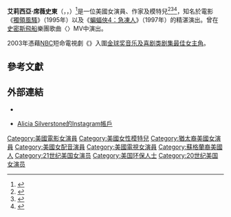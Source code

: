 {{noteTA
|T=zh-cn:艾丽西亚·希尔维斯通;zh-tw:艾莉西亞·席薇史東;zh-hk:雅麗茜雅·絲華史東;
|G1=Show
|G2=Movie
|1=zh-cn:艾丽西亚;zh-tw:艾莉西亞;zh-hk:雅麗茜雅;
|2=zh-cn:希尔维斯通;zh-tw:席薇史東;zh-hk:絲華史東;
}}
{{Infobox entertainer
| type        = 女演員
| name        = 艾莉西亞·席薇史東
| foreignname = {{lang|en|Alicia Silverstone}}
| image       = Alicia Silverstone 2019 by Glenn Francis.jpg
| caption     = 席薇史東於2019年6月
| birth_name  = 
| birth_date  = {{birth date and age|1976|10|4}}
| birth_place = 美國[[加利福尼亚州|加利福尼亚州]][[旧金山|旧金山]]
| occupation  = 演員、模特兒、作家
| yearsactive = 1992年至今
| spouse      = {{marriage|{{le|克里斯多夫·亞雷茨基|Christopher Jarecki}}<br>|2005|2018|end=離婚}}
| children    = 1
| website     = {{url|www.thekindlife.com}}
}}

'''艾莉西亞·席薇史東'''（{{lang-en|Alicia Silverstone}}，{{IPAc-en|icon|ə|ˈ|l|iː|s|i|ə|_|ˈ|s|ɪ|l|v|ər|s|t|oʊ|n}}，{{bd|1976年|10月4日|catIdx=Silverstone, Alicia}}）<ref name=biography.com>{{cite web|url=https://www.biography.com/people/alicia-silverstone-240974|title=Alicia Silverstone: Animal Rights Activist, Film Actor/Film Actress, Actress, Film Actress, Activist (1976–)|publisher=[[Biography.com|Biography.com]] ([[FYI_(TV_network)|FYI]] / [[A&E_Networks|A&E Networks]])|access-date=2018-02-26|archive-url=https://web.archive.org/web/20180227153618/https://www.biography.com/people/alicia-silverstone-240974|archive-date=2018-02-27|dead-url=yes}}</ref>是一位美國女演員、作家及模特兒<ref>{{cite book|last=Morgan|first=Adam|title=Eating the Big Fish: How Challenger Brands Can Compete Against Brand Leaders|url=https://archive.org/details/eatingbigfishhow00morg_043|year=2009|publisher=Wiley|isbn=978-0470238271|page=[https://archive.org/details/eatingbigfishhow00morg_043/page/n169 144]}}</ref><ref>{{cite book|last=Vaughn|first=Jacqueline|title=Environmental Activism: A Reference Handbook|year=2003|publisher=ABC-CLIO|isbn=978-1576079010|page=[https://archive.org/details/environmentalact00swit/page/167 167]|url=https://archive.org/details/environmentalact00swit/page/167}}</ref><ref>{{cite web|author=Photography By Rodale Images |url=https://www.womenshealthmag.com/life/alicia-silverstone-book |title=Alicia Silverstone: The Kind Diet | Women's Health Magazine |publisher=Womenshealthmag.com |date=2012-04-05 |access-date=2012-04-11}}</ref>，知名於電影《[[獨領風騷|獨領風騷]]》（1995年）以及《[[蝙蝠俠與羅賓_(電影)|蝙蝠俠4：急凍人]]》（1997年）的精湛演出。曾在[[史密斯飛船|史密斯飛船]]樂團歌曲〈{{le|Cryin'|Cryin'}}〉MV中演出。

2003年憑藉[[全國廣播公司|NBC]]短命電視劇《{{le|俏紅娘 (電視劇)|Miss Match|俏紅娘}}》入圍[[金球奖音乐及喜剧类剧集最佳女主角|金球奖音乐及喜剧类剧集最佳女主角]]。

== 參考文獻 ==
{{reflist|30em}}

== 外部連結 ==
{{Commons category|Alicia Silverstone}}
* {{IMDb name|0000224}}

*[https://instagram.com/aliciasilverstone?igshid=YmMyMTA2M2Y= Alicia Silverstone的Instagram帳戶]

{{MTV影视大奖最佳反派}}
{{Authority control}}
{{DEFAULTSORT: Silverstone, Alicia}}
[[Category:美國電影女演員|Category:美國電影女演員]]
[[Category:美國女性模特兒|Category:美國女性模特兒]]
[[Category:猶太裔美國女演員|Category:猶太裔美國女演員]]
[[Category:美國女配音演員|Category:美國女配音演員]]
[[Category:美國電視女演員|Category:美國電視女演員]]
[[Category:蘇格蘭裔美國人|Category:蘇格蘭裔美國人]]
[[Category:21世纪美国女演员|Category:21世纪美国女演员]]
[[Category:美国环保人士|Category:美国环保人士]]
[[Category:20世纪美国女演员|Category:20世纪美国女演员]]